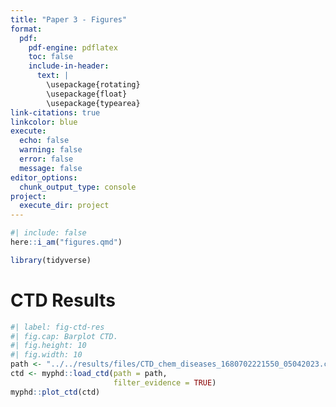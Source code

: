 ```yaml
---
title: "Paper 3 - Figures"
format:
  pdf:
    pdf-engine: pdflatex
    toc: false
    include-in-header:
      text: |
        \usepackage{rotating}
        \usepackage{float}
        \usepackage{typearea}
link-citations: true
linkcolor: blue
execute:
  echo: false
  warning: false
  error: false
  message: false
editor_options: 
  chunk_output_type: console
project:
  execute_dir: project
---
```


```r
#| include: false
here::i_am("figures.qmd")

library(tidyverse)
```

<!-- ####################################################################### -->
# CTD Results
<!-- ####################################################################### -->
```r
#| label: fig-ctd-res
#| fig.cap: Barplot CTD.
#| fig.height: 10
#| fig.width: 10
path <- "../../results/files/CTD_chem_diseases_1680702221550_05042023.csv"
ctd <- myphd::load_ctd(path = path, 
                       filter_evidence = TRUE)
myphd::plot_ctd(ctd)
```
